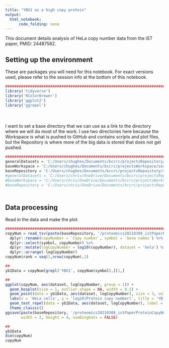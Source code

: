 ```yaml
---
title: "YBX1 as a high copy protein"
output:
  html_notebook:
      code_folding: none
---
```


This document details analysis of HeLa copy number data from the iST paper, PMID: 24487582.

## Setting up the environment

These are packages you will need for this notebook. For exact versions used, please refer to the session info at the bottom of this notebook.

```r
##########################################################################################
library('tidyverse')
library('RColorBrewer')
library('ggplot2')
library('ggrepel')
```

<div style="margin-bottom:50px;"></div>

I want to set a base directory that we can use as a link to the directory where we will do most of the work. I use two directories here because the Workspace is what is pushed to GitHub and contains scripts and plot files, but the Repository is where more of the big data is stored that does not get pushed.

```r
##########################################################################################
generalDatasets = 'C:/Users/chughes/Documents/bccrc/projectsRepository/generalDatasets'
baseWorkspace = 'C:/Users/chughes/Documents/bccrc/projectsWorkspace/sorensenLab/relatedToYbx1'
baseRepository = 'C:/Users/chughes/Documents/bccrc/projectsRepository/sorensenLab/relatedToYbx1'
#generalDatasets = 'C:/Users/chris/OneDrive/Documents/bccrc/projectsRepository/generalDatasets'
#baseWorkspace = 'C:/Users/chris/OneDrive/Documents/bccrc/projectsWorkspace/sorensenLab/relatedToYbx1'
#baseRepository = 'C:/Users/chris/OneDrive/Documents/bccrc/projectsRepository/sorensenLab/relatedToYbx1'
```

<div style="margin-bottom:50px;"></div>

## Data processing

Read in the data and make the plot.

```r
##########################################################################################
copyNum = read_tsv(paste(baseRepository, '/proteomics20210308_istPaperProteinCopyNumbers/table_helaCopyNumbers.txt', sep = '')) %>%
  dplyr::rename(copyNumber = `Copy number`, symbol = `Gene names`) %>%
  dplyr::select(symbol, copyNumber) %>%
  dplyr::mutate(logCopyNumber = log10(copyNumber), dataset = 'hela') %>%
  dplyr::arrange(-logCopyNumber)
copyNum$rank = seq(1,nrow(copyNum),1)

##
yb1Data = copyNum[grepl('YBX1', copyNum$symbol),][1,]

##
ggplot(copyNum, aes(dataset, logCopyNumber, group = 1)) +
  geom_boxplot(size = 1, outlier.shape = NA, width = 0.2) +
  geom_point(data = yb1Data, aes(dataset, logCopyNumber), size = 3, color = brewer.pal(8,'Spectral')[1]) +
  labs(x = 'HeLa cells', y = 'log10(Protein copy number)', title = 'YB-1 copy number') +
  geom_text_repel(data = yb1Data, aes(dataset, logCopyNumber), label = yb1Data$symbol, nudge_x = 0.5) +
  theme_classic()
ggsave(paste(baseRepository, '/proteomics20210308_istPaperProteinCopyNumbers/boxplot_ybx1CopyNumberHela.pdf', sep = ''), 
       width = 2, height = 4, useDingbats = FALSE)

##
yb1Data
dim(copyNum)
copyNum
```
